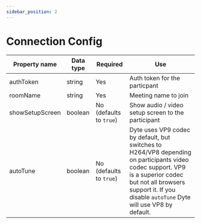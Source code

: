 ```yaml
---
sidebar_position: 2
---
```


# Connection Config

| Property name   | Data type | Required                 | Use                                                                                                                                                                                                                      |
| --------------- | --------- | ------------------------ | ------------------------------------------------------------------------------------------------------------------------------------------------------------------------------------------------------------------------ |
| authToken       | string    | Yes                      | Auth token for the particpant                                                                                                                                                                                            |
| roomName        | string    | Yes                      | Meeting name to join                                                                                                                                                                                                     |
| showSetupScreen | boolean   | No (defaults to `true`)  | Show audio / video setup screen to the participant                                                                                                                                                                       |
| autoTune        | boolean   | No (defaults to `true`)  | Dyte uses VP9 codec by default, but switches to H264/VP8 depending on participants video codec support. VP9 is a superior codec but not all browsers support it. If you disable `autoTune` Dyte will use VP8 by default. |
